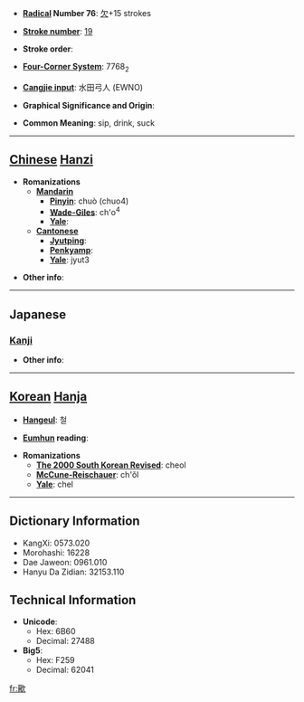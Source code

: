 * '''[[Wiktionary:Chinese radical index| Radical]] Number 76''': [[Wiktionary:Chinese radical index 欠|欠]]+15 strokes

* '''[[Wiktionary:Chinese total strokes index|Stroke number]]''': [[Wiktionary:Chinese total strokes index 19|19]]

* '''Stroke order''': 

* '''[[Wiktionary:Chinese four corner index|Four-Corner System]]''': 7768<sub>2</sub>

* '''[[Wiktionary:Chinese Cangjie index|Cangjie input]]''': 水田弓人 (EWNO)

* '''Graphical Significance and Origin''': 

* '''Common Meaning''': sip, drink, suck

----

== [[Chinese]] [[Hanzi]] ==

* '''Romanizations'''
** '''[[Mandarin]]'''
*** '''[[Pinyin]]''': chuò (chuo4)
*** '''[[Wade-Giles]]''': ch'o<sup>4</sup>
*** '''[[Yale]]''': 
** '''[[Cantonese]]'''
*** '''[[Jyutping]]''':
*** '''[[Penkyamp]]''': 
*** '''[[Yale]]''': jyut3

* '''Other info''': 

----

==Japanese==
===[[Kanji]]===
{{kanji|on readings=[[せつ]] (setsu), [[せち]] (sechi)
|kun readings=[[のむ]] (nomu)
}}

* '''Other info''':  

----

== [[Korean]] [[Hanja]] ==

* '''[[Hangeul]]''': 철

* '''[[Eumhun]] reading''': 

* '''Romanizations'''
** '''[[The 2000 South Korean Revised Romanization|The 2000 South Korean Revised]]''': cheol
** '''[[McCune-Reischauer]]''': ch'ŏl
** '''[[Yale]]''': chel

----

== Dictionary Information ==

* KangXi: 0573.020
* Morohashi: 16228
* Dae Jaweon: 0961.010
* Hanyu Da Zidian: 32153.110

== Technical Information ==

* '''Unicode''':
** Hex: 6B60
** Decimal: 27488
* '''Big5''':
** Hex: F259
** Decimal: 62041

[[fr:歠]]